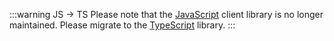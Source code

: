 :::warning JS → TS
Please note that the [JavaScript](https://www.npmjs.com/package/weaviate-client) client library is no longer maintained. Please migrate to the [TypeScript](/developers/weaviate/client-libraries/typescript) library.
:::